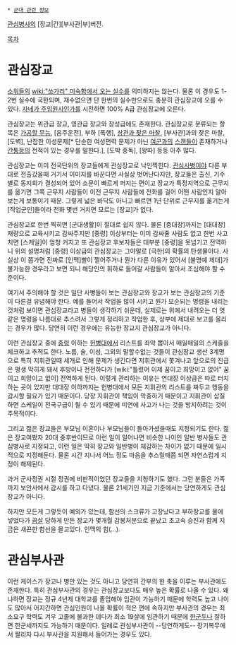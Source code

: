  * [[군대 관련 정보]]

[[관심병사]]의 [장교|간][부사관|부]버전.

[[목차]]

= 관심장교 =
[[소위]]들의 [[wiki:"쏘가리" 미숙함에서 오는 실수]]를 의미하지는 않는다. 물론 이 경우도 1-2번 실수에 국한되며, 재수없으면 단 한번의 실수만으로도 충분히 관심장교에 오를 수 있다. [[자네가 주임원사인가]]를 시전하면 100% A급 관심장교에 오른다.

관심장교는 위관급 장교, 영관급 장교와 장성급에도 존재한다. 관심장교로 분류되는 항목은 [[삼대오물|가공할 무능]], [음주운전], 부하 [폭행], [[하극상|상관과 잦은 마찰]], [부사관]과의 잦은 마찰, [도벽], 난잡한 이성문제[* 단순한 여성편력 문제가 아닌 [[여군]]과의 [[스캔들]]이 존재하거나 [[간통]]등의 전적이 있는 경우를 말한다.], [도박 중독], [왕따] 등등 아주 많다.

관심장교는 이미 전국단위의 장교들에게 관심장교로 낙인찍힌다. [[관심사병]]이야 다른 부대로 전출갔을때 거기서 이미지를 바꾼다면 사실상 벗어난다지만, 장교들은 출신, 기수별로 동지회가 결성되어 있어 소문이 빠르게 퍼지는 편이고 장교가 특정지역으로 근무지를 옮기면 그쪽 근무지 사람들이 이전 근무지 사람들에 전화를 걸어 어떤 사람인지 알아보는게 보통이기 때문. 그렇게 넓은 바닥도 아니고 빠르면 1년 단위로 근무지를 옮기는게 [직업군인]들이라 전화 몇번 거치면 모르는 [장교]가 없다.

관심장교로 한번 찍히면 [군대생활]이 절대로 쉽지 않다. 물론 [중대장]까지는 [대대장] 재량으로 교육시키고 감싸주지만 [중령] 이상부터는 이미 감싸줄 사람도 없고 한번 사고치면 [스케일]이 엄청 커지고 또 관심장교 후보자들은 대부분 [중령]을 못넘기고 전역하니 위의 설명처럼 [중령] 이상급의 관심장교는 그야말로 [극한]의 확률의 탄생물이다. 사실상 이 쯤가면 진짜로 [인맥]빨이 쩔어주거나 뭔가 다른 이유가 있어서 [불명예 제대]가 불가능한 경우라고 보면 되니 해당인의 휘하로 들어갈 사람들이 알아서 조심해야 할 수준이다.

여기서 주의해야 할 것은 일단 사병들이 보는 관심장교와 장교가 보는 관심장교의 기준이 다른걸 유념해야 한다. 예를 들어서 작업을 많이 시키고 뭔가 모순되는 명령을 내리는 것처럼 보이면 관심장교라고 병들이 생각하기 쉬운데, 실제로는 위에서 내려오는 더 엿같은 명령을 나름대로 추스려서 그렇게 정리하고 작업한 후, 상부에 제대로 보고를 올리는 경우가 많다. 당연히 이런 경우에는 유능한 장교지 관심장교가 아니다.

이런 관심장교 중에 [[중령]] 이하는 [[헌병대]]에서 리스트를 좌악 뽑아서 매일매일의 스케줄을 체크하고 추적도 한다. 노름, 술, 이성, 그외의 말할수없는 것들이 관심장교 생산 3계명으로 특히 지휘관일때 세개로 인해 문제가 생긴다면 지휘관에서 쫓겨나고 앞으로의 진급은 평생 막히게 돼서 후방이나 전전하다가 [wiki:"틀렸어 이제 꿈이고 희망이고 없어" 꿈이고 희망이고 없이] 전역하게 된다. 이렇게 관리하는 이유는 연대장 이상급은 따로 터치하는 곳이 있지만 대대장 이하까지는 헌병대에서 모든 지휘관의 리스트를 짜두고 행동을 감시할 필요가 있기 때문이다. 당장 지휘관이 책임이 막중하기 때문이고 지휘관이 삽질하면 스케일이 전국구급이 될 수 있기 때문에 미연에 사고가 나는 것을 방지하려는 것이 주목적이다.

그리고 젊은 장교들은 부모님 이혼이나 부모님들이 돌아가셨을때도 지정되기도 한다. 젊은 장교여봤자 20대 중후반이므로 이런 일이 일어나면 비슷한 나이인 일반 병사들도 관심병사로 지정되고, 이런 일은 딱히 장교와 일반병이 체감하는 차이가 없기 때문에 일시적으로 지정해둔다. 물론 시간 지나서 어느 정도 마음을 추스릴때쯤 되면 자연스럽게 지정이 해제된다.

과거 군사정권 시절 정권에 비판적이었던 장교들을 지칭하기도 했다. 그런 분들은 가족까지 보안사에서 감시를 하고 다녔다. 물론 21세기인 지금 기준에서는 당연하게도 관심장교가 아니다.

하지만 모든게 그렇듯이 예외가 있는데, 함선의 스크류가 고장났다고 부하장교를 물에 넣었다가 [[끔살]] 당하게 만든 장교가 몇개월 감봉처분으로 끝났고 초고속 승진과 함께 지금은 새끈한 함선을 몰고있다. 인맥의 힘(…).

= 관심부사관 =
이런 케이스가 장교나 병만 있는 것도 아니고 당연히 간부의 한 축을 이루는 부사관에도 존재한다. 특히 관심부사관의 경우는 관심장교보다도 매우 높은 확률로 나올 수 있다. 왜냐하면 장교는 정규 4년제 대학교를 졸업해야 임관이 가능하기 때문에 학력도 높고 나이도 많아서 어지간하면 관심인원이 나올 확률이 적은 편에 속하지만 부사관의 경우는 최소요구 학력도 겨우 고졸에 불과한 데다가 최소 19살에 임관하기 때문에 [[한군두]]나 잘하면 한군세까지도 가능하기 때문이다. 일례로 관심부사관이 --당연하게도-- 장기복무에서 짤리자 다시 부사관을 지원해서 들어가는 경우도 있다.

